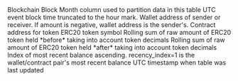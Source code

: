 <ParamField path="blockchain">
Blockchain
</ParamField>
<ParamField path="block_month">
Block Month column used to partition data in this table
</ParamField>
<ParamField path="block_hour">
UTC event block time truncated to the hour mark.
</ParamField>
<ParamField path="wallet_address">
Wallet address of sender or receiver. If amount is negative, wallet address is the sender&#x27;s.
</ParamField>
<ParamField path="token_address">
Contract address for token
</ParamField>
<ParamField path="symbol">
ERC20 token symbol
</ParamField>
<ParamField path="amount_raw">
Rolling sum of raw amount of ERC20 token held *before* taking into account token decimals
</ParamField>
<ParamField path="amount">
Rolling sum of raw amount of ERC20 token held *after* taking into account token decimals
</ParamField>
<ParamField path="recency_index">
Index of most recent balance ascending. recency_index&#x3D;1 is the wallet/contract pair&#x27;s most recent balance
</ParamField>
<ParamField path="last_updated">
UTC timestamp when table was last updated
</ParamField>
